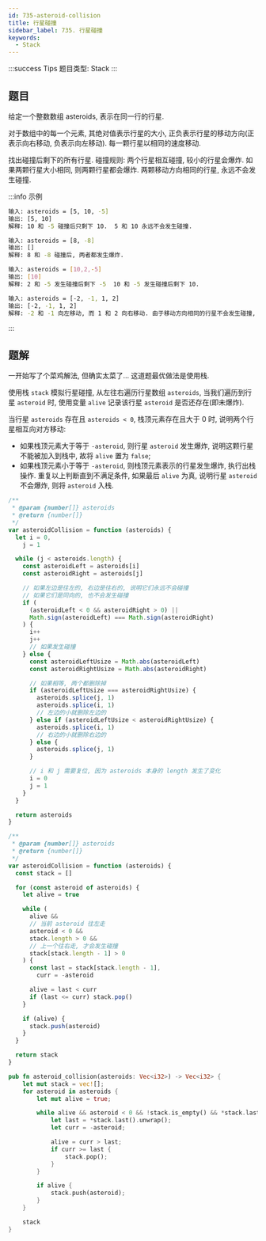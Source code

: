 ```yaml
---
id: 735-asteroid-collision
title: 行星碰撞
sidebar_label: 735. 行星碰撞
keywords:
  - Stack
---
```


:::success Tips
题目类型: Stack
:::

## 题目

给定一个整数数组 asteroids, 表示在同一行的行星.

对于数组中的每一个元素, 其绝对值表示行星的大小, 正负表示行星的移动方向(正表示向右移动, 负表示向左移动). 每一颗行星以相同的速度移动.

找出碰撞后剩下的所有行星. 碰撞规则: 两个行星相互碰撞, 较小的行星会爆炸. 如果两颗行星大小相同, 则两颗行星都会爆炸. 两颗移动方向相同的行星, 永远不会发生碰撞.

:::info 示例

```bash
输入: asteroids = [5, 10, -5]
输出: [5, 10]
解释: 10 和 -5 碰撞后只剩下 10.  5 和 10 永远不会发生碰撞.
```

```bash
输入: asteroids = [8, -8]
输出: []
解释: 8 和 -8 碰撞后, 两者都发生爆炸.
```

```bash
输入: asteroids = [10,2,-5]
输出: [10]
解释: 2 和 -5 发生碰撞后剩下 -5  10 和 -5 发生碰撞后剩下 10.
```

```bash
输入: asteroids = [-2, -1, 1, 2]
输出: [-2, -1, 1, 2]
解释: -2 和 -1 向左移动, 而 1 和 2 向右移动. 由于移动方向相同的行星不会发生碰撞, 所以最终没有行星发生碰撞.
```

:::

## 题解

一开始写了个菜鸡解法, 但确实太菜了... 这道题最优做法是使用栈.

使用栈 `stack` 模拟行星碰撞, 从左往右遍历行星数组 `asteroids`, 当我们遍历到行星 `asteroid` 时, 使用变量 `alive` 记录该行星 `asteroid` 是否还存在(即未爆炸).

当行星 `asteroids` 存在且 `asteroids < 0`, 栈顶元素存在且大于 0 时, 说明两个行星相互向对方移动:

- 如果栈顶元素大于等于 `-asteroid`, 则行星 `asteroid` 发生爆炸, 说明这颗行星不能被加入到栈中, 故将 `alive` 置为 `false`;
- 如果栈顶元素小于等于 `-asteroid`, 则栈顶元素表示的行星发生爆炸, 执行出栈操作. 重复以上判断直到不满足条件, 如果最后 `alive` 为真, 说明行星 `asteroid` 不会爆炸, 则将 `asteroid` 入栈.


<Tabs>
  <TabItem value="菜鸡解法" label="菜鸡解法">

```ts
/**
 * @param {number[]} asteroids
 * @return {number[]}
 */
var asteroidCollision = function (asteroids) {
  let i = 0,
    j = 1

  while (j < asteroids.length) {
    const asteroidLeft = asteroids[i]
    const asteroidRight = asteroids[j]

    // 如果左边是往左的, 右边是往右的, 说明它们永远不会碰撞
    // 如果它们是同向的, 也不会发生碰撞
    if (
      (asteroidLeft < 0 && asteroidRight > 0) ||
      Math.sign(asteroidLeft) === Math.sign(asteroidRight)
    ) {
      i++
      j++
      // 如果发生碰撞
    } else {
      const asteroidLeftUsize = Math.abs(asteroidLeft)
      const asteroidRightUsize = Math.abs(asteroidRight)

      // 如果相等, 两个都删除掉
      if (asteroidLeftUsize === asteroidRightUsize) {
        asteroids.splice(j, 1)
        asteroids.splice(i, 1)
        // 左边的小就删除左边的
      } else if (asteroidLeftUsize < asteroidRightUsize) {
        asteroids.splice(i, 1)
        // 右边的小就删除右边的
      } else {
        asteroids.splice(j, 1)
      }

      // i 和 j 需要复位, 因为 asteroids 本身的 length 发生了变化
      i = 0
      j = 1
    }
  }

  return asteroids
}
```

  </TabItem>
  <TabItem value="JavaScript" label="JavaScript" default>

```ts
/**
 * @param {number[]} asteroids
 * @return {number[]}
 */
var asteroidCollision = function (asteroids) {
  const stack = []

  for (const asteroid of asteroids) {
    let alive = true

    while (
      alive &&
      // 当前 asteroid 往左走
      asteroid < 0 &&
      stack.length > 0 &&
      // 上一个往右走, 才会发生碰撞
      stack[stack.length - 1] > 0
    ) {
      const last = stack[stack.length - 1],
        curr = -asteroid

      alive = last < curr
      if (last <= curr) stack.pop()
    }

    if (alive) {
      stack.push(asteroid)
    }
  }

  return stack
}
```

</TabItem>
<TabItem value="Rust" label="Rust">

```rust
pub fn asteroid_collision(asteroids: Vec<i32>) -> Vec<i32> {
    let mut stack = vec![];
    for asteroid in asteroids {
        let mut alive = true;

        while alive && asteroid < 0 && !stack.is_empty() && *stack.last().unwrap() > 0 {
            let last = *stack.last().unwrap();
            let curr = -asteroid;

            alive = curr > last;
            if curr >= last {
                stack.pop();
            }
        }

        if alive {
            stack.push(asteroid);
        }
    }

    stack
}
```

</TabItem>
</Tabs>
